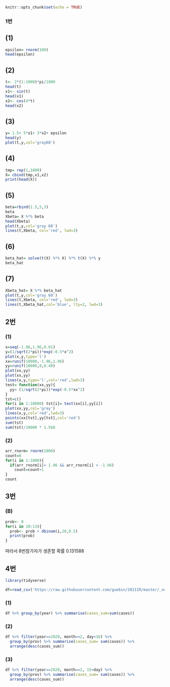 ```r
knitr::opts_chunk$set(echo = TRUE)
```

### 1번
## (1)
```r
epsilon= rnorm(100)
head(epsilon)
```


## (2)
```r
t<- 2*(1:1000)*pi/1000
head(t)
x1<- sin(t)
head(x1)
x2<- cos(4*t)
head(x2)
```

## (3)
```r
y= 1.5+ 5*x1+ 3*x2+ epsilon
head(y)
plot(t,y,col='gray60')
```

## (4)
```r
tmp= rep(1,1000)
X= cbind(tmp,x1,x2)
print(head(X))
```

## (5)
```R
beta=rbind(1.5,5,3)
beta
Xbeta= X %*% beta
head(Xbeta)
plot(t,y,col='gray 60')
lines(t,Xbeta, col='red', lwd=3)
```


## (6)
```r
beta_hat= solve(t(X) %*% X) %*% t(X) %*% y
beta_hat
```

## (7)
```r
Xbeta_hat= X %*% beta_hat
plot(t,y,col='gray 60')
lines(t,Xbeta, col='red', lwd=3)
lines(t,Xbeta_hat,col='blue', lty=2, lwd=3)
```


## 2번
### (1)
```R
x=seq(-1.96,1.96,0.01)
y=(1/sqrt(2*pi))*exp(-0.5*x^2)
plot(x,y,type='l')
xx=runif(10000,-1.96,1.96)
yy=runif(10000,0,0.40)
plot(xx,yy)
plot(xx,yy)
lines(x,y,type='l',col='red',lwd=3)
test= function(xx,yy){
  yy< (1/sqrt(2*pi))*exp(-0.5*xx^2)
}
tst=c()
for(i in 1:10000) tst[i]= test(xx[i],yy[i])
plot(xx,yy,col='gray')
lines(x,y,col='red',lwd=3)
points(xx[tst],yy[tst],col='red')
sum(tst)
sum(tst)/10000 * 1.568
```

### (2)
```R
arr_rnorm= rnorm(1000)
count=0
for(i in 1:1000){
  if(arr_rnorm[i]< 1.96 && arr_rnorm[i] > -1.96)
    count=count+1
}
count
```


## 3번
### (B)
```R
prob<- 0
for(i in 20:13){
  prob<- prob + dbinom(i,20,0.5)
  print(prob)
}
```
따라서 8번참가자가 생존할 확률 0.131588




## 4번

```r
library(tidyverse)
```


```r
df=read_csv('https://raw.githubusercontent.com/guebin/2021IR/master/_notebooks/covid19.csv')
```


### (1)
```r
df %>% group_by(year) %>% summarise(cases_sum=sum(cases))
```


### (2)
```r
df %>% filter(year==2020, month==2, day<16) %>% 
  group_by(prov) %>% summarise(cases_sum= sum(cases)) %>%
  arrange(desc(cases_sum))
```


### (3)
```r
df %>% filter(year==2020, month==2, 15<day) %>%
  group_by(prov) %>% summarise(cases_sum= sum(cases)) %>%
  arrange(desc(cases_sum))
```
